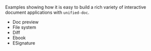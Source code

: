 
Examples showing how it is easy to build a rich variety of interactive document applications with `unified-doc`.

- <Link to='./doc-preview'>Doc preview</Link>
- <Link to='./file-system'>File system</Link>
- <Link to='./diff'>Diff</Link>
- <Link to='./ebook'>Ebook</Link>
- <Link to='./esignature'>ESignature</Link>
